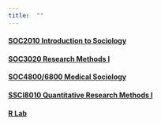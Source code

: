 ```yaml
---
title:  ""
---
```


#### [SOC2010 Introduction to Sociology]()

#### [SOC3020 Research Methods I]()

#### [SOC4800/6800 Medical Sociology]()

#### [SSCI8010 Quantitative Research Methods I]()

#### [R Lab](docs/teaching/W2_data_prep_lab)